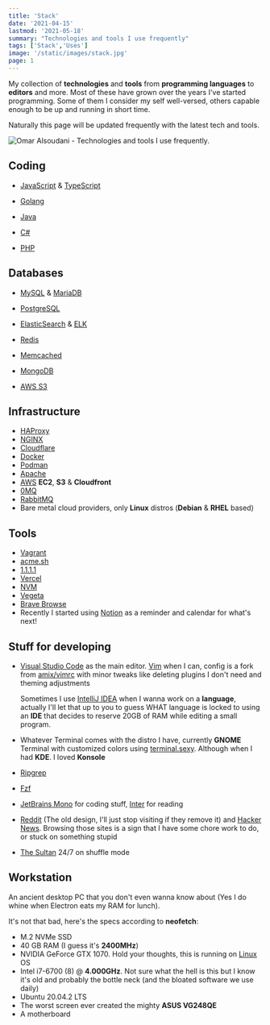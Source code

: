 ```yaml
---
title: 'Stack'
date: '2021-04-15'
lastmod: '2021-05-18'
summary: "Technologies and tools I use frequently"
tags: ['Stack','Uses']
image: '/static/images/stack.jpg'
page: 1
---
```


My collection of **technologies** and **tools** from **programming languages** to **editors** and more. Most of these have grown over the years I've started programming. Some of them I consider my self well-versed, others capable enough to be up and running in short time.

Naturally this page will be updated frequently with the latest tech and tools.

<Image
src="/static/images/stack.jpg"
alt="Omar Alsoudani - Technologies and tools I use frequently."
width={3353}
height={2541}
/>

## Coding

- [JavaScript](https://pbs.twimg.com/media/ChnulxvW0AEUs1J?format=jpg&name=large) & [TypeScript](https://www.typescriptlang.org/)
  
- [Golang](https://golang.org/)
  
- [Java](https://spring.io/projects/spring-boot)
  
- [C#](https://dotnet.microsoft.com/download/)
  
- [PHP](https://i.imgur.com/VgqoCKW.png)

## Databases

- [MySQL](https://www.mysql.com/) & [MariaDB](https://mariadb.org/)
  
- [PostgreSQL](https://www.postgresql.org/)
  
- [ElasticSearch](https://www.elastic.co/) & [ELK](https://www.elastic.co/what-is/elk-stack)
  
- [Redis](https://redis.io/)
  
- [Memcached](https://memcached.org/)
  
- [MongoDB](https://www.mongodb.com/)
  
- [AWS S3](https://aws.amazon.com/s3/)

## Infrastructure

- [HAProxy](https://www.haproxy.org/)
- [NGINX](https://nginx.org/)
- [Cloudflare](https://cloudflare.com/)
- [Docker](https://www.docker.com/)
- [Podman](https://podman.io/)
- [Apache](https://httpd.apache.org/)
- [AWS](https://aws.amazon.com/) **EC2**, **S3** & **Cloudfront**
- [0MQ](https://zeromq.org/)
- [RabbitMQ](https://www.rabbitmq.com/)
- Bare metal cloud providers, only **Linux** distros (**Debian** & **RHEL** based)

## Tools

- [Vagrant](https://www.vagrantup.com/)
- [acme.sh](https://github.com/acmesh-official/acme.sh/)
- [1.1.1.1](https://1.1.1.1/)
- [Vercel](https://vercel.com/)
- [NVM](https://github.com/nvm-sh/nvm/)
- [Vegeta](https://github.com/tsenart/vegeta)
- [Brave Browse](https://brave.com/)
- Recently I started using [Notion](https://www.notion.so/) as a reminder and calendar for what's next!

## Stuff for developing

- [Visual Studio Code](https://code.visualstudio.com/) as the main editor. [Vim](https://github.com/omaralsoudanii/vimrc/) when I can, config is a fork from [amix/vimrc](https://github.com/amix/vimrc/) with minor tweaks like deleting plugins I don't need and theming adjustments

  Sometimes I use [IntelliJ IDEA](https://www.jetbrains.com/idea/) when I wanna work on a **language**, actually I'll let that up to you to guess WHAT language is locked to using an **IDE** that decides to reserve 20GB of RAM while editing a small program.
  
- Whatever Terminal comes with the distro I have, currently **GNOME** Terminal with customized colors using [terminal.sexy](https://terminal.sexy). Although when I had **KDE**. I loved **Konsole**
  
- [Ripgrep](https://github.com/BurntSushi/ripgrep/)
  
- [Fzf](https://github.com/junegunn/fzf/)
  
- [JetBrains Mono](https://www.jetbrains.com/lp/mono/) for coding stuff, [Inter](https://rsms.me/inter/) for reading
  
- [Reddit](https://www.reddit.com/) (The old design, I'll just stop visiting if they remove it) and [Hacker News](https://news.ycombinator.com/). Browsing those sites is a sign that I have some chore work to do, or stuck on something stupid

- [The Sultan](https://www.youtube.com/channel/UCiYs0vL7tkkCK4yF_YhfyEQ/playlists) 24/7 on shuffle mode

## Workstation

An ancient desktop PC that you don't even wanna know about (Yes I do whine when Electron eats my RAM for lunch).

It's not that bad, here's the specs according to **neofetch**:

- M.2 NVMe SSD
- 40 GB RAM (I guess it's **2400MHz**)
- NVIDIA GeForce GTX 1070. Hold your thoughts, this is running on [Linux](https://mkreg.dev/static/images/writing/stack/linus-torvalds-middle-finger.jpg) OS
- Intel i7-6700 (8) @ **4.000GHz**. Not sure what the hell is this but I know it's old and probably the bottle neck (and the bloated software we use daily)
- Ubuntu 20.04.2 LTS
- The worst screen ever created the mighty **ASUS VG248QE**
- A motherboard